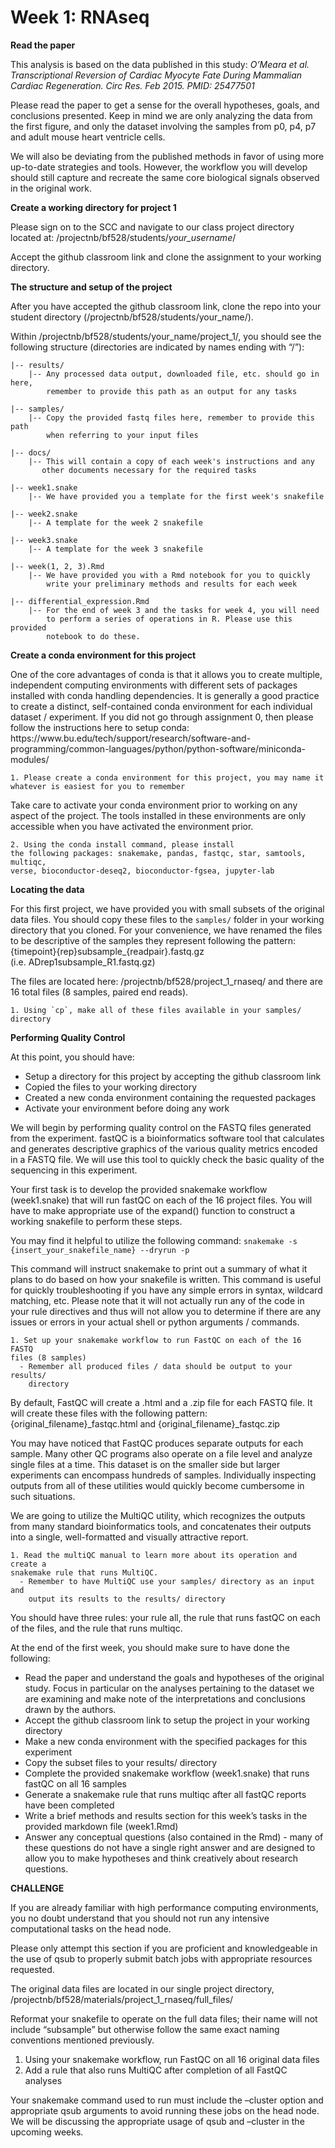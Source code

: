 # Week 1: RNAseq {-}

**Read the paper**

This analysis is based on the data published in this study: *O’Meara et al.
Transcriptional Reversion of Cardiac Myocyte Fate During Mammalian Cardiac
Regeneration. Circ Res. Feb 2015. PMID: 25477501*

Please read the paper to get a sense for the overall hypotheses, goals, and
conclusions presented. Keep in mind we are only analyzing the data from the
first figure, and only the dataset involving the samples from p0, p4, p7 and
adult mouse heart ventricle cells. 

We will also be deviating from the published methods in favor of using more
up-to-date strategies and tools. However, the workflow you will develop should
still capture and recreate the same core biological signals observed in the
original work.

**Create a working directory for project 1**

Please sign on to the SCC and navigate to our class project directory located
at: /projectnb/bf528/students/*your_username*/

Accept the github classroom link and clone the assignment to your working
directory. 

**The structure and setup of the project**

After you have accepted the github classroom link, clone the repo into
your student directory (/projectnb/bf528/students/your_name/).

Within /projectnb/bf528/students/your_name/project_1/, you should see the
following structure (directories are indicated by names ending with "/"):

    |-- results/
        |-- Any processed data output, downloaded file, etc. should go in here, 
            remember to provide this path as an output for any tasks
        
    |-- samples/
        |-- Copy the provided fastq files here, remember to provide this path 
            when referring to your input files
        
    |-- docs/
        |-- This will contain a copy of each week's instructions and any
           other documents necessary for the required tasks
           
    |-- week1.snake
        |-- We have provided you a template for the first week's snakefile
        
    |-- week2.snake
        |-- A template for the week 2 snakefile
        
    |-- week3.snake
        |-- A template for the week 3 snakefile
    
    |-- week(1, 2, 3).Rmd
        |-- We have provided you with a Rmd notebook for you to quickly
            write your preliminary methods and results for each week
            
    |-- differential_expression.Rmd
        |-- For the end of week 3 and the tasks for week 4, you will need
            to perform a series of operations in R. Please use this provided 
            notebook to do these. 

**Create a conda environment for this project**

One of the core advantages of conda is that it allows you to create multiple,
independent computing environments with different sets of packages installed
with conda handling dependencies. It is generally a good practice to create a
distinct, self-contained conda environment for each individual dataset /
experiment. If you did not go through assignment 0, then please follow the
instructions here to setup conda:  https://www.bu.edu/tech/support/research/software-and-programming/common-languages/python/python-software/miniconda-modules/

    1. Please create a conda environment for this project, you may name it
    whatever is easiest for you to remember
    
Take care to activate your conda environment prior to working on any aspect of
the project. The tools installed in these environments are only accessible when
you have activated the environment prior. 

    2. Using the conda install command, please install
    the following packages: snakemake, pandas, fastqc, star, samtools, multiqc,
    verse, bioconductor-deseq2, bioconductor-fgsea, jupyter-lab

**Locating the data**

For this first project, we have provided you with small subsets of the original
data files. You should copy these files to the `samples/` folder in your working
directory that you cloned. For your convenience, we have renamed the files to be
descriptive of the samples they represent following the pattern:
{timepoint}{rep}subsample_{readpair}.fastq.gz (i.e. ADrep1subsample_R1.fastq.gz)

The files are located here: /projectnb/bf528/project_1_rnaseq/ and there are 16
total files (8 samples, paired end reads).

    1. Using `cp`, make all of these files available in your samples/ directory       

**Performing Quality Control**

At this point, you should have: 

- Setup a directory for this project by accepting the github classroom link
- Copied the files to your working directory
- Created a new conda environment containing the requested packages 
- Activate your environment before doing any work

We will begin by performing quality control on the FASTQ files generated from
the experiment. fastQC is a bioinformatics software tool that calculates and
generates descriptive graphics of the various quality metrics encoded in a FASTQ
file. We will use this tool to quickly check the basic quality of the sequencing
in this experiment.

Your first task is to develop the provided snakemake workflow (week1.snake) that
will run fastQC on each of the 16 project files. You will have to make
appropriate use of the expand() function to construct a working snakefile to
perform these steps.

You may find it helpful to utilize the following command:
`snakemake -s {insert_your_snakefile_name} --dryrun -p`

This command will instruct snakemake to print out a summary of what it plans to
do based on how your snakefile is written. This command is useful for quickly
troubleshooting if you have any simple errors in syntax, wildcard matching, etc.
Please note that it will not actually run any of the code in your rule
directives and thus will not allow you to determine if there are any issues or
errors in your actual shell or python arguments / commands.

    1. Set up your snakemake workflow to run FastQC on each of the 16 FASTQ
    files (8 samples)
      - Remember all produced files / data should be output to your results/
        directory

By default, FastQC will create a .html and a .zip file for each FASTQ file. It
will create these files with the following pattern:
{original_filename}_fastqc.html and {original_filename}_fastqc.zip
        
You may have noticed that FastQC produces separate outputs for each sample. Many
other QC programs also operate on a file level and analyze single files at a
time. This dataset is on the smaller side but larger experiments can encompass
hundreds of samples. Individually inspecting outputs from all of these utilities
would quickly become cumbersome in such situations. 

We are going to utilize the MultiQC utility, which recognizes the outputs from
many standard bioinformatics tools, and concatenates their outputs into a
single, well-formatted and visually attractive report.

    1. Read the multiQC manual to learn more about its operation and create a
    snakemake rule that runs MultiQC.
      - Remember to have MultiQC use your samples/ directory as an input and
        output its results to the results/ directory

You should have three rules: your rule all, the rule that runs fastQC on each of
the files, and the rule that runs multiqc.


At the end of the first week, you should make sure to have done the following:

- Read the paper and understand the goals and hypotheses of the original study.
Focus in particular on the analyses pertaining to the dataset we are examining
and make note of the interpretations and conclusions drawn by the authors.
- Accept the github classroom link to setup the project in your working directory
- Make a new conda environment with the specified packages for this experiment
- Copy the subset files to your results/ directory
- Complete the provided snakemake workflow (week1.snake) that runs fastQC on all
16 samples
- Generate a snakemake rule that runs multiqc after all fastQC reports have been
completed
- Write a brief methods and results section for this week's tasks in the provided
markdown file (week1.Rmd)
- Answer any conceptual questions (also contained in the Rmd) - many of these 
questions do not have a single right answer and are designed to allow you to make
hypotheses and think creatively about research questions.


**CHALLENGE**

If you are already familiar with high performance computing environments, you no
doubt understand that you should not run any intensive computational tasks on
the head node.

Please only attempt this section if you are proficient and knowledgeable in the
use of qsub to properly submit batch jobs with appropriate resources requested.

The original data files are located in our single project directory,
/projectnb/bf528/materials/project_1_rnaseq/full_files/

Reformat your snakefile to operate on the full data files; their name will not
include “subsample” but otherwise follow the same exact naming conventions
mentioned previously.

  1. Using your snakemake workflow, run FastQC on all 16 original data files 
  2. Add a rule that also runs MultiQC after completion of all FastQC analyses

Your snakemake command used to run must include the --cluster option and
appropriate qsub arguments to avoid running these jobs on the head node. We will
be discussing the appropriate usage of qsub and --cluster in the upcoming weeks.
